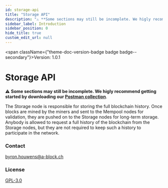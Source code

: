 ```yaml
---
id: storage-api
title: "Storage API"
description: "⚠️ **Some sections may still be incomplete. We higly recommend getting started by downloading our [Postman collection](/docs/postman-collections)**."
sidebar_label: Introduction
sidebar_position: 0
hide_title: true
custom_edit_url: null
---
```



<span className={"theme-doc-version-badge badge badge--secondary"}>Version: 1.0.1</span>

# Storage API



⚠️ **Some sections may still be incomplete. We higly recommend getting started by downloading our [Postman collection](/docs/postman-collections)**.

The Storage node is responsible for storing the full blockchain history. 
Once blocks are mined by the miners and sent to the Mempool nodes for validation, they are pushed on to the Storage nodes for long-term storage. 
Anybody is allowed to request a full history of the blockchain from the Storage nodes, but they are not required to keep such a history to participate in the network.

<div style={{"display":"flex","flexDirection":"column","marginBottom":"var(--ifm-paragraph-margin-bottom)"}}><h3 style={{"marginBottom":"0.25rem"}}>Contact</h3><span><a href={"mailto:byron.houwens@a-block.ch"}>byron.houwens@a-block.ch</a></span></div><div style={{"marginBottom":"var(--ifm-paragraph-margin-bottom)"}}><h3 style={{"marginBottom":"0.25rem"}}>License</h3><a href={"https://www.gnu.org/licenses/gpl-3.0.en.html"}>GPL-3.0</a></div>
      